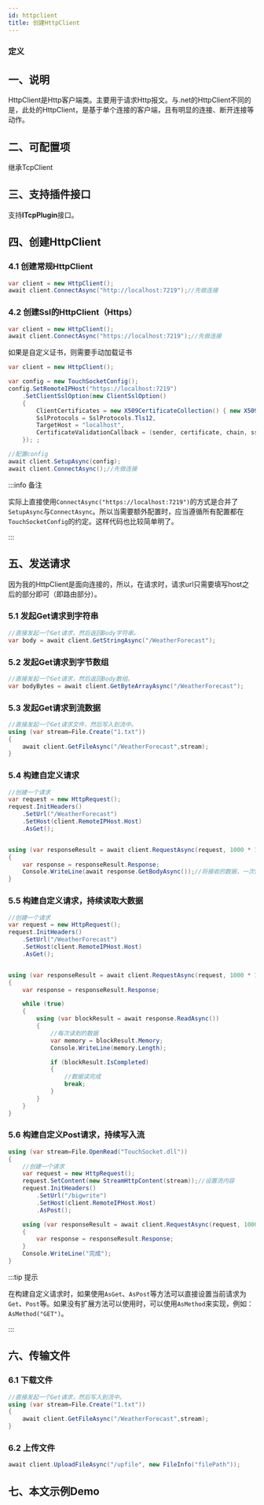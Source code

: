 ```yaml
---
id: httpclient
title: 创建HttpClient
---
```



### 定义

<TouchSocketHttpDefinition />


## 一、说明

HttpClient是Http客户端类。主要用于请求Http报文。与.net的HttpClient不同的是，此处的HttpClient，是基于单个连接的客户端，且有明显的连接、断开连接等动作。


## 二、可配置项

继承TcpClient

<a name="mMhq1"></a>

## 三、支持插件接口

支持**ITcpPlugin**接口。

<a name="LAsiE"></a>

## 四、创建HttpClient

### 4.1 创建常规HttpClient
```csharp showLineNumbers
var client = new HttpClient();
await client.ConnectAsync("http://localhost:7219");//先做连接
```

### 4.2 创建Ssl的HttpClient（Https）

```csharp showLineNumbers
var client = new HttpClient();
await client.ConnectAsync("https://localhost:7219");//先做连接
```

如果是自定义证书，则需要手动加载证书

```csharp showLineNumbers
var client = new HttpClient();

var config = new TouchSocketConfig();
config.SetRemoteIPHost("https://localhost:7219")
    .SetClientSslOption(new ClientSslOption()
    {
        ClientCertificates = new X509CertificateCollection() { new X509Certificate2("Socket.pfx", "Socket") },
        SslProtocols = SslProtocols.Tls12,
        TargetHost = "localhost",
        CertificateValidationCallback = (sender, certificate, chain, sslPolicyErrors) => { return true; }
    }); ;

//配置config
await client.SetupAsync(config);
await client.ConnectAsync();//先做连接
```

:::info 备注

实际上直接使用`ConnectAsync("https://localhost:7219")`的方式是合并了`SetupAsync`与`ConnectAsync`。所以当需要额外配置时，应当遵循所有配置都在`TouchSocketConfig`的约定。这样代码也比较简单明了。

:::  

## 五、发送请求

因为我的HttpClient是面向连接的，所以，在请求时，请求url只需要填写host之后的部分即可（即路由部分）。

### 5.1 发起Get请求到字符串

```csharp showLineNumbers
//直接发起一个Get请求，然后返回Body字符串。
var body = await client.GetStringAsync("/WeatherForecast");
```

### 5.2 发起Get请求到字节数组

```csharp showLineNumbers
//直接发起一个Get请求，然后返回Body数组。
var bodyBytes = await client.GetByteArrayAsync("/WeatherForecast");
```

### 5.3 发起Get请求到流数据

```csharp showLineNumbers
//直接发起一个Get请求文件，然后写入到流中。
using (var stream=File.Create("1.txt"))
{
    await client.GetFileAsync("/WeatherForecast",stream);
}
```

### 5.4 构建自定义请求

```csharp showLineNumbers
//创建一个请求
var request = new HttpRequest();
request.InitHeaders()
    .SetUrl("/WeatherForecast")
    .SetHost(client.RemoteIPHost.Host)
    .AsGet();


using (var responseResult = await client.RequestAsync(request, 1000 * 10))
{
    var response = responseResult.Response;
    Console.WriteLine(await response.GetBodyAsync());//将接收的数据，一次性转为utf8编码的字符串
}
```

### 5.5 构建自定义请求，持续读取大数据

```csharp showLineNumbers
//创建一个请求
var request = new HttpRequest();
request.InitHeaders()
    .SetUrl("/WeatherForecast")
    .SetHost(client.RemoteIPHost.Host)
    .AsGet();


using (var responseResult = await client.RequestAsync(request, 1000 * 10))
{
    var response = responseResult.Response;

    while (true)
    {
        using (var blockResult = await response.ReadAsync())
        {
            //每次读到的数据
            var memory = blockResult.Memory;
            Console.WriteLine(memory.Length);

            if (blockResult.IsCompleted)
            {
                //数据读完成
                break;
            }
        }
    }
}
```

### 5.6 构建自定义Post请求，持续写入流

```csharp {5} showLineNumbers
using (var stream=File.OpenRead("TouchSocket.dll"))
{
    //创建一个请求
    var request = new HttpRequest();
    request.SetContent(new StreamHttpContent(stream));//设置流内容
    request.InitHeaders()
        .SetUrl("/bigwrite")
        .SetHost(client.RemoteIPHost.Host)
        .AsPost();

    using (var responseResult = await client.RequestAsync(request, 1000 * 10))
    {
        var response = responseResult.Response;
    }
    Console.WriteLine("完成");
}
```

:::tip 提示

在构建自定义请求时，如果使用`AsGet`、`AsPost`等方法可以直接设置当前请求为`Get`、`Post`等。如果没有扩展方法可以使用时，可以使用`AsMethod`来实现，例如：`AsMethod("GET")`。

:::  

## 六、传输文件

### 6.1 下载文件

```csharp {4} showLineNumbers
//直接发起一个Get请求，然后写入到流中。
using (var stream=File.Create("1.txt"))
{
    await client.GetFileAsync("/WeatherForecast",stream);
}
```

### 6.2 上传文件

```csharp showLineNumbers
await client.UploadFileAsync("/upfile", new FileInfo("filePath"));
```

## 七、本文示例Demo

<CardLink link="https://gitee.com/RRQM_Home/TouchSocket/tree/master/examples/Http/HttpClientConsoleApp"/>